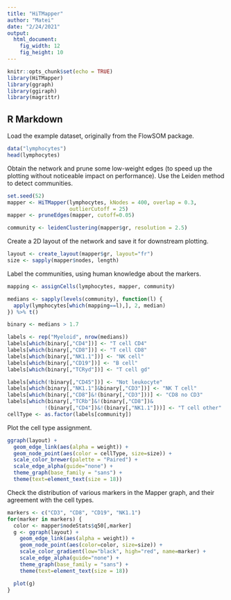 ---
title: "HiTMapper"
author: "Matei"
date: "2/24/2021"
output: 
  html_document:
    fig_width: 12
    fig_height: 10
---

```{r setup, include=FALSE}
knitr::opts_chunk$set(echo = TRUE)
library(HiTMapper)
library(ggraph)
library(ggiraph)
library(magrittr)
```

## R Markdown

Load the example dataset, originally from the FlowSOM package.

```{r lymphocytes}
data("lymphocytes")
head(lymphocytes)
```


Obtain the network and prune some low-weight edges (to speed up the plotting 
without noticeable impact on performance). 
Use the Leiden method to detect communities.

```{r mapper}

set.seed(52)
mapper <- HiTMapper(lymphocytes, kNodes = 400, overlap = 0.3,
                    outlierCutoff = 25)
mapper <- pruneEdges(mapper, cutoff=0.05)

community <- leidenClustering(mapper$gr, resolution = 2.5)
```

Create a 2D layout of the network and save it for downstream plotting.

```{r layout}
layout <- create_layout(mapper$gr, layout="fr")
size <- sapply(mapper$nodes, length)
```

Label the communities, using human knowledge about the markers.

```{r label}
mapping <- assignCells(lymphocytes, mapper, community)

medians <- sapply(levels(community), function(l) {
  apply(lymphocytes[which(mapping==l),], 2, median)
}) %>% t()

binary <- medians > 1.7

labels <- rep("Myeloid", nrow(medians))
labels[which(binary[,"CD4"])] <- "T cell CD4"
labels[which(binary[,"CD8"])] <- "T cell CD8"
labels[which(binary[,"NK1.1"])] <- "NK cell"
labels[which(binary[,"CD19"])] <- "B cell"
labels[which(binary[,"TCRyd"])] <- "T cell gd"

labels[which(!binary[,"CD45"])] <- "Not leukocyte"
labels[which(binary[,"NK1.1"]&binary[,"CD3"])] <- "NK T cell"
labels[which(binary[,"CD8"]&!(binary[,"CD3"]))] <- "CD8 no CD3"
labels[which(binary[,"TCRb"]&!(binary[,"CD8"])&
            !(binary[,"CD4"])&!(binary[,"NK1.1"]))] <- "T cell other"
cellType <- as.factor(labels[community])
```

Plot the cell type assignment.

```{r communities}
ggraph(layout) +
  geom_edge_link(aes(alpha = weight)) +
  geom_node_point(aes(color = cellType, size=size)) +
  scale_color_brewer(palette = "Paired") +
  scale_edge_alpha(guide="none") +
  theme_graph(base_family = "sans") +
  theme(text=element_text(size = 18))
```


Check the distribution of various markers in the Mapper graph, 
and their agreement with the cell types.

```{r distribution}
markers <- c("CD3", "CD8", "CD19", "NK1.1")
for(marker in markers) {
  color <- mapper$nodeStats$q50[,marker]
  g <- ggraph(layout) +
    geom_edge_link(aes(alpha = weight)) +
    geom_node_point(aes(color=color, size=size)) +
    scale_color_gradient(low="black", high="red", name=marker) +
    scale_edge_alpha(guide="none") +
    theme_graph(base_family = "sans") +
    theme(text=element_text(size = 18))

  plot(g)
}

```


